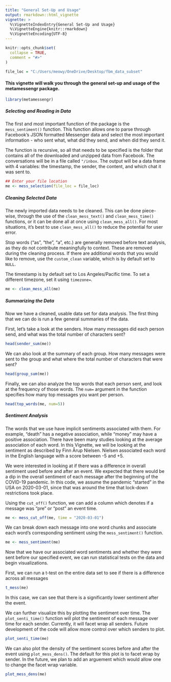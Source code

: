 ```yaml
---
title: "General Set-Up and Usage"
output: rmarkdown::html_vignette
vignette: >
  %\VignetteIndexEntry{General Set-Up and Usage}
  %\VignetteEngine{knitr::rmarkdown}
  %\VignetteEncoding{UTF-8}
---
```


```r
knitr::opts_chunk$set(
  collapse = TRUE,
  comment = "#>"
)

file_loc = "C:/Users/meowy/OneDrive/Desktop/fbm_data_subset"
```

#### This vignette will walk you through the general set-up and usage of the metamessengr package. 

```r
library(metamessengr)
```

##### Selecting and Reading in Data

The first and most important function of the package is the `mess_sentiment()` function. This function allows one to parse through Facebook's JSON formatted Messenger data and select the most important information - who sent what, what did they send, and when did they send it.

The function is recursive, so all that needs to be specified is the folder that contains all of the downloaded and unzipped data from Facebook. The conversations will be in a file called `"/inbox`. The output will be a data frame with 4 variables: the timestamp, the sender, the content, and which chat it was sent to.

```r
## Enter your file location
me <- mess_selection(file_loc = file_loc)
```

##### Cleaning Selected Data

The newly imported data needs to be cleaned. This can be done piece-wise, through the use of the `clean_mess_text()` and `clean_mess_time()` functions, or it can be done all at once using `clean_mess_all()`. For most situations, it's best to use `clean_mess_all()` to reduce the potential for user error.

Stop words ("as", "the", "a", etc.) are generally removed before text analysis, as they do not contribute meaningfully to context. These are removed during the cleaning process. If there are additional words that you would like to remove, use the `custom_clean` variable, which is by default set to `NULL`. 

The timestamp is by default set to Los Angeles/Pacific time. To set a different timezone, set it using `timezone=`.

```r
me <- clean_mess_all(me)
```

##### Summarizing the Data

Now we have a cleaned, usable data set for data analysis. The first thing that we can do is run a few general summaries of the data. 

First, let's take a look at the senders. How many messages did each person send, and what was the total number of characters sent?

```r
head(sender_sum(me))
```

We can also look at the summary of each group. How many messages were sent to the group and what where the total number of characters that were sent?

```r
head(group_sum(me))
```

Finally, we can also analyze the top words that each person sent, and look at the frequency of those words. The `num=` argument in the function specifies how many top messages you want per person.

```r
head(top_words(me, num=5))
```

##### Sentiment Analysis

The words that we use have implicit sentiments associated with them. For example, "death" has a negative association, while "money" may have a positive association. There have been many studies looking at the average association of each word. In this Vignette, we will be looking at the sentiment as described by Finn Årup Nielsen. Nielsen associated each word in the English language with a score between -5 and +5. 

We were interested in looking at if there was a difference in overall sentiment used before and after an event. We expected that there would be a dip in the overall sentiment of each message after the beginning of the COVID-19 pandemic. In this code, we assume the pandemic "started" in the USA on 2020-03-01, since that was around the time that lock-down restrictions took place.

Using the `cut_off()` function, we can add a column which denotes if a message was "pre" or "post" an event time.

```r
me <- mess_cut_off(me, time = "2020-03-01")
```

We can break down each message into one word chunks and associate each word's corresponding sentiment using the `mess_sentiment()` function.

```r
me <- mess_sentiment(me)
```

Now that we have our associated word sentiments and whether they were sent before our specified event, we can run statistical tests on the data and begin visualizations.

First, we can run a t-test on the entire data set to see if there is a difference across all messages 

```r
t_mess(me)
```

In this case, we can see that there is a significantly lower sentiment after the event.

We can further visualize this by plotting the sentiment over time. The 
`plot_senti_time()` function will plot the sentiment of each message over time for each sender. Currently, it will facet wrap all senders. Future development of the code will allow more control over which senders to plot.

```r
plot_senti_time(me)
```

We can also plot the density of the sentiment scores before and after the event using `plot_mess_dens()`. The default for this plot is to facet wrap by sender. In the future, we plan to add an arguement which would allow one to change the facet wrap variable.

```r
plot_mess_dens(me)
```
